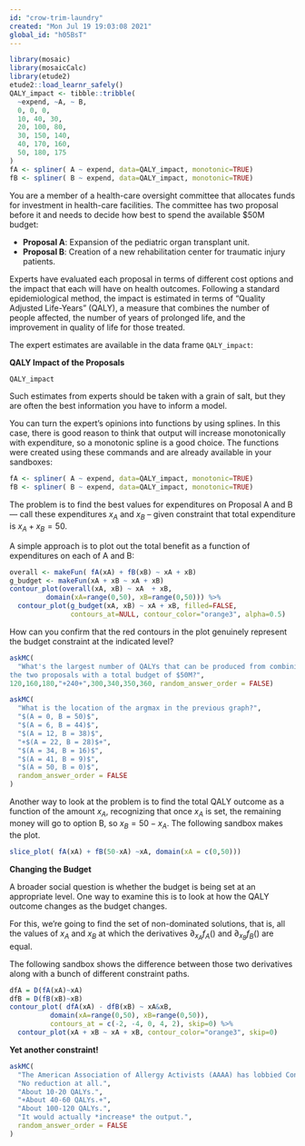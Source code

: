 ```yaml
---
id: "crow-trim-laundry"
created: "Mon Jul 19 19:03:08 2021"
global_id: "h05BsT"
---
```



```r
library(mosaic)
library(mosaicCalc)
library(etude2)
etude2::load_learnr_safely()
QALY_impact <- tibble::tribble(
  ~expend, ~A, ~ B,
  0, 0, 0,
  10, 40, 30,
  20, 100, 80,
  30, 150, 140,
  40, 170, 160,
  50, 180, 175
)
fA <- spliner( A ~ expend, data=QALY_impact, monotonic=TRUE)
fB <- spliner( B ~ expend, data=QALY_impact, monotonic=TRUE)
```
You are a member of a health-care oversight committee that allocates funds for investment in health-care facilities.  The committee has two proposal before it and needs to decide how best to spend the available $50M budget:

* **Proposal A**: Expansion of the pediatric organ transplant unit.
* **Proposal B**: Creation of a new rehabilitation center for  traumatic injury patients.

Experts have evaluated each proposal in terms of different cost options and the impact that each will have on health outcomes. Following a standard epidemiological method, the impact is estimated in terms of "Quality Adjusted Life-Years" (QALY), a measure that combines the number of people affected, the number of years of prolonged life, and the improvement in quality of life for those treated.

The expert estimates are available in the data frame `QALY_impact`:

**QALY Impact of the Proposals**

```r
QALY_impact
```

Such estimates from experts should be taken with a grain of salt, but they are often the best information you have to inform a model.

You can turn the expert's opinions into functions by using splines. In this case, there is good reason to think that output will increase monotonically with expenditure, so a monotonic spline is a good choice.  The functions were created using these commands and are already available in your sandboxes:

```r
fA <- spliner( A ~ expend, data=QALY_impact, monotonic=TRUE)
fB <- spliner( B ~ expend, data=QALY_impact, monotonic=TRUE)
```
 

The problem is to find the best values for expenditures on Proposal A and B  --- call these expenditures  $x_A$ and $x_B$ -- given constraint that total expenditure is $x_A + x_B = 50$.

A simple approach is to plot out the total benefit as a function of expenditures on each of A and B:
```r
overall <- makeFun( fA(xA) + fB(xB) ~ xA + xB)
g_budget <- makeFun(xA + xB ~ xA + xB)
contour_plot(overall(xA, xB) ~ xA  + xB, 
         domain(xA=range(0,50), xB=range(0,50))) %>%
  contour_plot(g_budget(xA, xB) ~ xA + xB, filled=FALSE,
               contours_at=NULL, contour_color="orange3", alpha=0.5)
```
 
 
How can you confirm that the red contours in the plot genuinely represent the budget constraint at the indicated level?

```r
askMC(
  "What's the largest number of QALYs that can be produced from combining
the two proposals with a total budget of $50M?",
120,160,180,"+240+",300,340,350,360, random_answer_order = FALSE)
```


```r
askMC(
  "What is the location of the argmax in the previous graph?",
  "$(A = 0, B = 50)$",
  "$(A = 6, B = 44)$",
  "$(A = 12, B = 38)$",
  "+$(A = 22, B = 28)$+",
  "$(A = 34, B = 16)$",
  "$(A = 41, B = 9)$",
  "$(A = 50, B = 0)$",
  random_answer_order = FALSE
)
```


Another way to look at the problem is to find the total QALY outcome as a function of the amount $x_A$, recognizing that once $x_A$ is set, the remaining money will go to option B, so $x_B = 50-x_A$. The following sandbox makes the plot.

```r
slice_plot( fA(xA) + fB(50-xA) ~xA, domain(xA = c(0,50)))
```


**Changing the Budget**

A broader social question is whether the budget is being set at an appropriate level.  One way to examine this is to look at how the QALY outcome changes as the budget changes.

For this, we're going to find the set of non-dominated solutions, that is, all the values of $x_A$ and $x_B$ at which the derivatives $\partial_{x_A} f_A()$ and $\partial_{x_B} f_B()$ are equal. 

The following sandbox shows the difference between those two derivatives along with a bunch of different constraint paths.

```r
dfA = D(fA(xA)~xA)
dfB = D(fB(xB)~xB)
contour_plot( dfA(xA) - dfB(xB) ~ xA&xB, 
          domain(xA=range(0,50), xB=range(0,50)),
          contours_at = c(-2, -4, 0, 4, 2), skip=0) %>%
  contour_plot(xA + xB ~ xA + xB, contour_color="orange3", skip=0)
```

**Yet another constraint!**

```r
askMC(
  "The American Association of Allergy Activists (AAAA) has lobbied Congress to mandate that, of the 50 units of available funds,  funding for A must be  $x_A \\geq 40$. How much would this constraint reduce the overall output for the two interventions combined? (Remember, if you're spending, say, 45 on A, you can't spend more than the remaining 5 on B.) The challenge for you in answering this question is to pick the appropriate one of the above graphs. Once you have done that, the answer is evident.",
  "No reduction at all.",
  "About 10-20 QALYs.",
  "+About 40-60 QALYs.+",
  "About 100-120 QALYs.",
  "It would actually *increase* the output.", 
  random_answer_order = FALSE 
)
```


